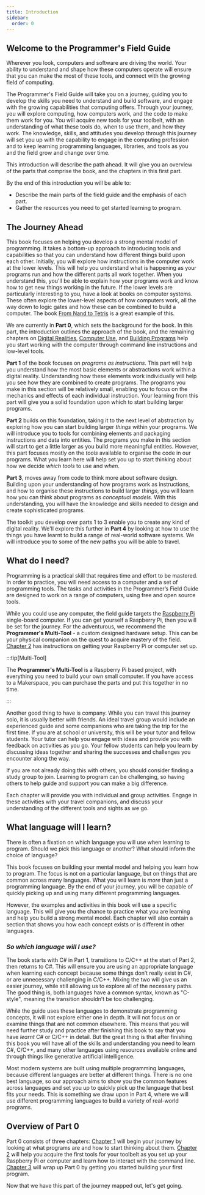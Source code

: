 ```yaml
---
title: Introduction
sidebar:
  order: 0
---
```


<div class="not-content">
  <YouTube id="MFuJC_VQQ6k" params="fs=1&modestbranding=1&rel=0&autoplay=1"/>
</div>

## Welcome to the Programmer's Field Guide

Wherever you look, computers and software are driving the world. Your ability to understand and shape how these computers operate will ensure that you can make the most of these tools, and connect with the growing field of computing.

The Programmer's Field Guide will take you on a journey, guiding you to develop the skills you need to understand and build software, and engage with the growing capabilities that computing offers. Through your journey, you will explore computing, how computers work, and the code to make them work for you. You will acquire new tools for your toolbelt, with an understanding of what these tools do, when to use them, and how they work. The knowledge, skills, and attitudes you develop through this journey will set you up with the capability to engage in the computing profession and to keep learning programming languages, libraries, and tools as you and the field grow and change over time.

This introduction will describe the path ahead. It will give you an overview of the parts that comprise the book, and the chapters in this first part.

By the end of this introduction you will be able to:

- Describe the main parts of the field guide and the emphasis of each part.
- Gather the resources you need to get started learning to program.

## The Journey Ahead

This book focuses on helping you develop a strong mental model of programming. It takes a bottom-up approach to introducing tools and capabilities so that you can understand how different things build upon each other. Initially, you will explore how instructions in the computer work at the lower levels. This will help you understand what is happening as your programs run and how the different parts all work together. When you understand this, you'll be able to explain how your programs work and know how to get new things working in the future. If the lower levels are particularly interesting to you, have a look at books on computer systems. These often explore the lower-level aspects of how computers work, all the way down to logic gates and how these can be combined to build a computer. The book [From Nand to Tetris](https://www.nand2tetris.org) is a great example of this.

We are currently in **Part 0**, which sets the background for the book. In this part, the introduction outlines the approach of the book, and the remaining chapters on [Digital Realities](../1-digital-realities/0-overview), [Computer Use](../2-computer-use/0-overview), and [Building Programs](../3-building-programs/0-overview) help you start working with the computer through command line instructions and low-level tools.

**Part 1** of the book focuses on *programs as instructions*. This part will help you understand how the most basic elements or abstractions work within a digital reality. Understanding how these elements work individually will help you see how they are combined to create programs. The programs you make in this section will be relatively small, enabling you to focus on the mechanics and effects of each individual instruction. Your learning from this part will give you a solid foundation upon which to start building larger programs.

**Part 2** builds on this foundation, taking it to the next level of abstraction by exploring how you can start building larger *things* within your programs. We will introduce you to tools for combining elements and packaging instructions and data into entities. The programs you make in this section will start to get a little larger as you build more meaningful entities. However, this part focuses mostly on the *tools* available to organise the code in our programs. What you learn here will help set you up to start thinking about how we decide *which tools* to use and *when*.

**Part 3**, moves away from code to think more about software design. Building upon your understanding of how programs work as instructions, and how to organise these instructions to build larger *things*, you will learn how you can think about programs as *conceptual models*. With this understanding, you will have the knowledge and skills needed to design and create sophisticated programs.

The toolkit you develop over parts 1 to 3 enable you to create any kind of digital reality. We'll explore this further in **Part 4** by looking at how to use the things you have learnt to build a range of real-world software systems. We will introduce you to some of the new paths you will be able to travel.

## What do I need?

Programming is a practical skill that requires time and effort to be mastered. In order to practice, you will need access to a computer and a set of programming tools. The tasks and activities in the Programmer’s Field Guide are designed to work on a range of computers, using free and open source tools.

While you could use any computer, the field guide targets the [Raspberry Pi](https://www.raspberrypi.org) single-board computer. If you can get yourself a Raspberry Pi, then you will be set for the journey. For the adventurous, we recommend the **Programmer's Multi-Tool** - a custom designed hardware setup. This can be your physical companion on the quest to acquire mastery of the field. [Chapter 2](../2-computer-use/0-overview) has  instructions on getting your Raspberry Pi or computer set up.

:::tip[Multi-Tool]

The **Programmer's Multi-Tool** is a Raspberry Pi based project, with everything you need to build your own small computer. If you have access to a Makerspace, you can purchase the parts and put this together in no time.

:::

Another good thing to have is company. While you can travel this journey solo, it is usually better with friends. An ideal travel group would include an experienced guide and some companions who are taking the trip for the first time. If you are at school or university, this will be your tutor and fellow students. Your tutor can help you engage with ideas and provide you with feedback on activities as you go. Your fellow students can help you learn by discussing ideas together and sharing the successes and challenges you encounter along the way.

If you are not already doing this with others, you should consider finding a study group to join. Learning to program can be challenging, so having others to help guide and support you can make a big difference.

Each chapter will provide you with individual and group activities. Engage in these activities with your travel companions, and discuss your understanding of the different tools and sights as we go.

## What language will I learn?

There is often a fixation on which language you will use when learning to program. Should we pick this language or another? What should inform the choice of language?

This book focuses on building your mental model and helping you learn how to program. The focus is not on a particular language, but on things that are common across many languages. What you will learn is *more* than just a programming language. By the end of your journey, you will be capable of quickly picking up and using many different programming languages.

However, the examples and activities in this book will use a specific language. This will give you the chance to practice what you are learning and help you build a strong mental model. Each chapter will also contain a section that shows you how each concept exists or is different in other languages.

### *So which language will I use?*

The book starts with C# in Part 1, transitions to C/C++ at the start of Part 2, then returns to C#. This will ensure you are using an appropriate language when learning each concept because some things don’t really exist in C#, or are unnecessary challenging in C/C++. Mixing the two will give us an easier journey, while still allowing us to explore all of the necessary paths. The good thing is, both languages have a common syntax, known as "C-style", meaning the transition shouldn’t be too challenging.

While the guide uses these languages to demonstrate programming concepts, it will not explore either one in depth. It will not focus on or examine things that are not common elsewhere. This means that you will need further study and practice after finishing this book to say that you have *learnt* C# or C/C++ in detail. But the great thing is that after finishing this book you will have all of the skills and understanding you need to learn C#, C/C++, and many other languages using resources available online and through things like generative artificial intelligence.

Most modern systems are built using multiple programming languages, because different languages are better at different things. There is no one best language, so our approach aims to show you the common features across languages and set you up to quickly pick up the language that best fits your needs. This is something we draw upon in Part 4, where we will use different programming languages to build a variety of real-world programs.

## Overview of Part 0

Part 0 consists of three chapters: [Chapter 1](../1-digital-realities/0-overview) will begin your journey by looking at what programs are and how to start thinking about them. [Chapter 2](../2-computer-use/0-overview) will help you acquire the first tools for your toolbelt as you set up your Raspberry Pi or computer and learn how to interact with the command line. [Chapter 3](../3-building-programs/0-overview) will wrap up Part 0 by getting you started building your first program.

Now that we have this part of the journey mapped out, let's get going.
